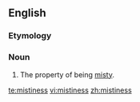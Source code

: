 ==English==

===Etymology===
{{suffix|misty|ness}}

===Noun===
{{en-noun|-}}

# The property of being [[misty]].

[[te:mistiness]]
[[vi:mistiness]]
[[zh:mistiness]]
